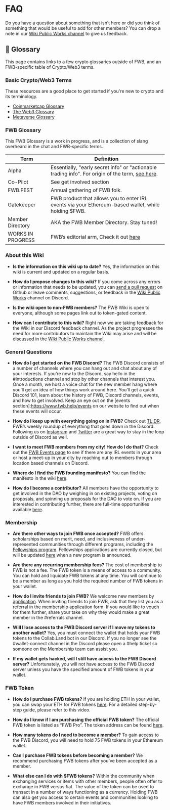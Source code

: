 # FAQ

Do you have a question about something that isn’t here or did you think of something that would be useful to add for other members? You can drop a note in our [Wiki Public Works channel](https://discord.com/channels/749418486874243212/1013946776904015932) to give us feedback.

## 📖 Glossary

This page contains links to a few crypto glossaries outside of FWB, and an FWB-specific table of Crypto/Web3 terms.

### Basic Crypto/Web3 Terms

These resources are a good place to get started if you're new to crypto and its terminology.
- [Coinmarketcap Glossary](https://coinmarketcap.com/alexandria/glossary#s)
- [The Web3 Glossary](https://unstoppabledomains.com/blog/the-web3-glossary)
- [Metaverse Glossary](https://zine.zora.co/metaverse-glossary)

### FWB Glossary

This FWB Glossary is a work in progress, and is a collection of slang overheard in the chat and FWB-specific terms.

| Term              | Definition                                                                                                                                                                            |
| ----------------- | ------------------------------------------------------------------------------------------------------------------------------------------------------------------------------------- |
| Alpha             | Essentially, "early secret info" or "actionable trading info". For origin of the term, [see here](https://www.fool.com/knowledge-center/what-is-alpha-and-why-should-i-want-it.aspx). |
| Co-Pilot          | See get involved section  |
| FWB.FEST          | Annual gathering of FWB folk.                                                                                                                                              |
| Gatekeeper        | FWB product that allows you to enter IRL events via your Ethereum-based wallet, while holding \$FWB.                                                                                  |
| Member Directory  | AKA the FWB Member Directory. Stay tuned!                                                                                                                                             |
| WORKS IN PROGRESS | FWB’s editorial arm, Check it out [here](https://wip.fwb.help)    

### About this Wiki

- **Is the information on this wiki up to date?**
 Yes, the information on this wiki is current and updated on a regular basis.


- **How do I propose changes to this wiki?**
If you come across any errors or information that needs to be updated, you can [send a pull request](*https://github.com/friends-with-benefits/fwb-wiki/pulls) on Github or leave comments, suggestions, or feedback in the [Wiki Public Works](https://discord.com/channels/749418486874243212/1013946776904015932) channel on Discord.


- **Is the wiki open to non-FWB members?**
The FWB Wiki is open to everyone, although some pages link out to token-gated content.


- **How can I contribute to this wiki?**
Right now we are taking feedback for the Wiki in our Discord feedback channel. As the project progresses the need for more contributors to maintain the Wiki may arise and will be discussed in the [Wiki Public Works channel](https://discord.com/channels/749418486874243212/1013946776904015932). 

### General Questions

- **How do I get started on the FWB Discord?**
The FWB Discord consists of a number of channels where you can hang out and chat about any of your interests. If you’re new to the Discord, say hello in the #introductions channel and stop by other channels that interest you. Once a month, we host a voice chat for the new member hang where you’ll get an idea of how things work around here. You’ll get a quick Discord 101, learn about the history of FWB, Discord channels, events, and how to get involved. Keep an eye out on the [events section]:https://www.fwb.help/events on our website to find out when these events will occur.

- **How do I keep up with everything going on in FWB?**
Check out [TL;DR](https://www.fwb.help/tldr), FWB’s weekly roundup of everything that goes down in the Discord. Following us on [Instagram](https://www.instagram.com/fwbcollection/) and [Twitter](https://twitter.com/FWBtweets) are a great way to stay in the loop outside of Discord as well. 
 
- **I want to meet FWB members from my city! How do I do that?**
Check out the [FWB Events page](https://www.fwb.help/events?_kx=AMdn_qRlahQTnG3OpDHerCfMhA9ZNxqsxlsRpEvRnYk%3D.SLTiGV) to see if there are any IRL events in your area or host a meet-up in your city by reaching out to members through location based channels on Discord.

- **Where do I find the FWB founding manifesto?** 
You can find the manifesto in the wiki [here](https://wiki.fwb.help/manifesto). 

- **How do I become a contributor?**
All members have the opportunity to get involved in the DAO by weighing in on existing projects, voting on proposals, and spinning up proposals for the DAO to vote on. If you are interested in contributing further, there are full-time opportunities available [here](https://www.fwb.help/opportunities).  

### Membership 

- **Are there other ways to join FWB once accepted?**
FWB offers scholarships based on merit, need, and inclusiveness of under-represented communities through different programs, including the [Fellowships program](https://www.fwb.help/fellowships). Fellowships applications are currently closed, but will be updated [here](https://www.fwb.help/fellowships) when a new program is announced.

- **Are there any recurring membership fees?**
The cost of membership to FWB is not a fee. The FWB token is a means of access to a community. You can hold and liquidate FWB tokens at any time. You will continue to be a member as long as you hold the required number of FWB tokens in your wallet.

- **How do I invite friends to join FWB?**
We welcome new members by [application](https://www.fwb.help/join). When inviting friends to join FWB, ask that they list you as a referral in the membership application form. If you would like to vouch for them further, share your take on why they would make a great member in the #referrals channel. 

- **Will I lose access to the FWB Discord server if I move my tokens to another wallet?**
Yes, you must connect the wallet that holds your FWB tokens to the Collab.Land bot in our Discord. If you no longer see the #wallet-connect channel in the Discord please open a #help ticket so someone on the Membership team can assist you.

- **If my wallet gets hacked, will I still have access to the FWB Discord server?** 
Unfortunately, you will not have access to the FWB Discord server unless you have the specified amount of FWB tokens in your wallet. 

### FWB Token

- **How do I purchase FWB tokens?**
If you are holding ETH in your wallet, you can swap your ETH for FWB tokens [here](https://www.youtube.com/watch?v=KpKXcbkw3Bk&t=5s). For a detailed step-by-step guide, please refer to this video. 

- **How do I know if I am purchasing the official FWB token?**
The official FWB token is listed as “FWB Pro”. The token address can be found [here](https://www.coingecko.com/en/coins/friends-with-benefits-pro). 

- **How many tokens do I need to become a member?**
To gain access to the FWB Discord, you will need to hold 75 FWB tokens in your Ethereum wallet.

- **Can I purchase FWB tokens before becoming a member?**
We recommend purchasing FWB tokens after you’ve been accepted as a member.

- **What else can I do with $FWB tokens?**
Within the community when exchanging services or items with other members, people often offer to exchange in FWB versus fiat. The value of the token can be used to transact in a number of ways functioning as a currency. Holding FWB can also get you access to certain events and communities looking to have FWB members involved in their initiatives.

